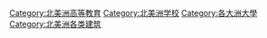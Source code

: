 [[Category:北美洲高等教育|Category:北美洲高等教育]]
[[Category:北美洲学校|Category:北美洲学校]]
[[Category:各大洲大學|Category:各大洲大學]]
[[Category:北美洲各类建筑|Category:北美洲各类建筑]]